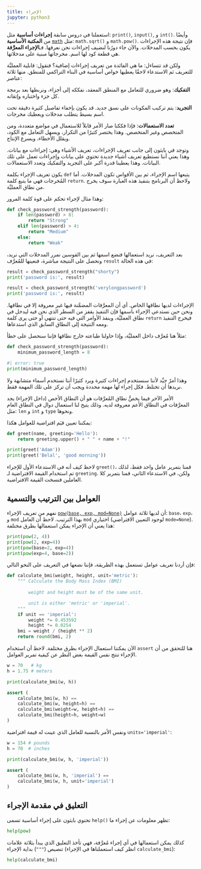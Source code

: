 ```yaml
---
title: الإجراء
jupyter: python3
---
```



استعملنا في دروس سابقة **إجراءات أساسية** مثل: `print()`, `input()`, و `int()`. وأيضًا من **المكتبة الأساسية** [`math`](https://docs.python.org/3/library/math.html) مثل: `math.sqrt()` و `math.pow()`. فإن نتيجة هذه الإجراءات يكون بحسب المدخلات. والآن جاء دورُنا لنضيف إجراءات نحن نعرفها. فـ**الإجراء المعرَّفة** هي قطعة كود لها اسم. مخرجاتها مبنية على مدخلاتها.

ولكن قد تتساءل: ما هي الفائدة من تعريف إجراءات إضافية؟ فنقول: قابلية العمليَّة للتعريف ثم الاستدعاء لاحقًا يعطيها خواص أساسية في البناء التراكمي للمنطق. منها ثلاثة عناصر:

**التفكيك**: وهو ضروري للتعامل مع المنطق المعقد، نفككه إلى أجزاء، ونربطها بعد برمجة كل جزء واختباره وإتقانه.

**التجريد**: يتم تركيب المكونات على نسق جديد. قد يكون بإخفاء تفاصيل كثيرة دقيقة تحت اسم بسيط يتطلب مدخلات ويعطيك مخرجات.

**تعدد الاستعمالات**: فإذا فككنا صار الأمر قابلاً للاستعمال في مواضع متعددة، ومن المتخصص وغير المتخصص. وهذا يختصر كثيرًا من التكرار، ويسهل التعامل مع الكود، ويقلل الأخطاء، ويسرع الإنتاج.

وتوجد في بايثون إلى جانب تعريف الإجراءات، تعريف الأشياء وهي: إجراءات مع بيانات. وهذا يعني أننا نستطيع تعريف أشياء جديدة تحتوي على بيانات وإجراءات تعمل على تلك البيانات. وهذا يعطينا قدرة أكبر على التجريد والتفكيك وتعدد الاستعمالات.

يكون تعريف الإجراء بكلمة `def` يتبعها اسم الإجراء، ثم بين الأقواس تكون المدخلات. أما المُخرجات فهي ما يتبع كلمة `return`. ولاحظ أن البرنامج بتنفيذ هذه العبارة سوف يخرج من نطاق العمليَّة.

وهذا مثال لإجراء تحكم على قوة كلمة المرور:

```python
def check_password_strength(password):
    if len(password) > 8:
        return "Strong"
    elif len(password) > 4:
        return "Medium"
    else:
        return "Weak"
```

بعد التعريف، نريد استعمالها فنضع اسمها ثم بين القوسين نمرر المدخلات التي نريد، ونحصل على النتيجة مباشرة، فنعينها للمُعرَّف `result` في هذه الحالة:

```python
result = check_password_strength("shorty")
print('password is:', result)

result = check_password_strength('verylongpassword')
print('password is:', result)
```

الإجراءات لديها نطاقها الخاص. أي أن المعرَّفات المضمَّنة فيها غير معروفة إلا في نطاقها. ونحن حين نستدعي الإجراء باسمها فإن التنفيذ يقفز من السطر الذي نحن فيه ليدخل في نطاق العمليَّة، وينفذ الأوامر التي فيه حتى تنتهي أو حتى يرى كلمة `return` فيخرج التنفيذ ومعه النتيجة إلى النطاق السابق الذي استدعاها.

مثلاً هنا مُعرَّف داخل العمليَّة، وإذا حاولنا طباعته خارج نطاقها فإننا سنحصل على خطأ:

```python
def check_password_strength(password):
    minimum_password_length = 8
```

```python
#| error: true
print(minimum_password_length)
```

وهذا أمرٌ جيِّد لأننا سنستخدم إجراءات كثيرة ويرد كثيرًا أننا نستخدم أسماء متشابهة ولا نريدها أن تختلط. فكل إجراء لها مهمة محددة ويجب أن تركز على تلك المهمة فقط.

الأمر الآخر فيما يخصُّ نطاق المُعرَّفات هو أن النطاق الأخص (داخل الإجراء) يجد المعرَّفات في النطاق الأعم معروفة لديه. وذلك يتيح لنا استعمال دوال في النطاق العام مثل: `len` و `int` و `type` ونحوها.

يمكننا تعيين قيَم افتراضية للعوامل هكذا:

```python
def greet(name, greeting='Hello'):
    return greeting.upper() + " " + name + "!"

print(greet('Adam'))
print(greet('Belal', 'good morning'))
```

لاحظ كيف أنه في الاستدعاء الأول للإجراء `greet()`، قمنا بتمرير عامل واحد فقط، لذلك تم استخدام القيمة الافتراضية لـ `greeting`. ولكن، في الاستدعاء الثاني، قمنا بتمرير كلا العاملين فنسخت القيمة الافتراضية.

## العوامل بين الترتيب والتسمية

نفهم من تعريف الإجراء [`pow(base, exp, mod=None)`](https://docs.python.org/3/library/functions.html#pow) أن لديها ثلاثة عوامل: `base`، `exp`، و `mod` بهذا الترتيب. لاحظ أن العامل `mod` اختياري (لوجود التعيين الافتراضي `mode=None`). هذا يعني أن الإجراء يمكن استعمالها بطرق مختلفة:

```python
print(pow(2, 4))
print(pow(2, exp=4))
print(pow(base=2, exp=4))
print(pow(exp=4, base=2))
```

فإن أردنا تعريف عوامل تستعمل بهذه الطريقة، فإننا نضعها في التعريف على النحو التالي: 

```python
def calculate_bmi(weight, height, unit='metric'):
    """ Calculate the Body Mass Index (BMI)
        
        weight and height must be of the same unit.

        unit is either 'metric' or 'imperial'.
    """
    if unit == 'imperial':
        weight *= 0.453592
        height *= 0.0254
    bmi = weight / (height ** 2)
    return round(bmi, 2)
```

الآن يمكننا استعمال الإجراء بطرق مختلفة. لاحظ أن استخدام `assert` هنا للتحقق من أن الإجراء تنتج نفس القيمة بغض النظر عن كيفية تمرير العوامل.

```python
w = 70   # kg
h = 1.75 # meters

print(calculate_bmi(w, h))

assert (
    calculate_bmi(w, h) ==
    calculate_bmi(w, height=h) ==
    calculate_bmi(weight=w, height=h) ==
    calculate_bmi(height=h, weight=w)
)
```

ونفس الأمر بالنسبة للعامل الذي عينت له قيمة افتراضية `units='imperial'`:

```python
w = 154 # pounds
h = 70  # inches

print(calculate_bmi(w, h, 'imperial'))

assert (
    calculate_bmi(w, h, 'imperial') ==
    calculate_bmi(w, h, unit='imperial')
)
```


## التعليق في مقدمة الإجراء

تحتوي بايثون على إجراء أساسية تسمى `help()` تظهر معلومات عن إجراء ما:

```python
help(pow)
```

كذلك يمكن استعمالها في أي إجراء مُعرَّفة، فهي تأخذ التعليق الذي يبدأ بثلاثة علامات تنصيص (`"""`) بداية الإجراء (انظر كيف استعملناها في الإجراء `calculate_bmi`):

```python
help(calculate_bmi)
```

